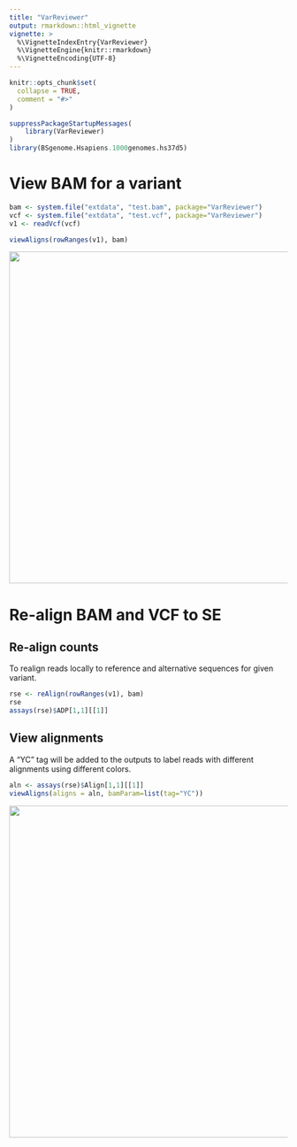 ```yaml
---
title: "VarReviewer"
output: rmarkdown::html_vignette
vignette: >
  %\VignetteIndexEntry{VarReviewer}
  %\VignetteEngine{knitr::rmarkdown}
  %\VignetteEncoding{UTF-8}
---
```


```r
knitr::opts_chunk$set(
  collapse = TRUE,
  comment = "#>"
)
```

```r
suppressPackageStartupMessages(
    library(VarReviewer)
)
library(BSgenome.Hsapiens.1000genomes.hs37d5)
```

# View BAM for a variant
```r
bam <- system.file("extdata", "test.bam", package="VarReviewer")
vcf <- system.file("extdata", "test.vcf", package="VarReviewer")
v1 <- readVcf(vcf)
```

```r
viewAligns(rowRanges(v1), bam)
```

![](viewBam.png){width=600px}

# Re-align BAM and VCF to SE

## Re-align counts

To realign reads locally to reference and alternative sequences for
given variant.

```r
rse <- reAlign(rowRanges(v1), bam)
rse
assays(rse)$ADP[1,1][[1]]
```

## View alignments

A "YC" tag will be added to the outputs to label reads with different
alignments using different colors.

```r
aln <- assays(rse)$Align[1,1][[1]]
viewAligns(aligns = aln, bamParam=list(tag="YC"))
```

![](viewAlign.png){width=600px}
